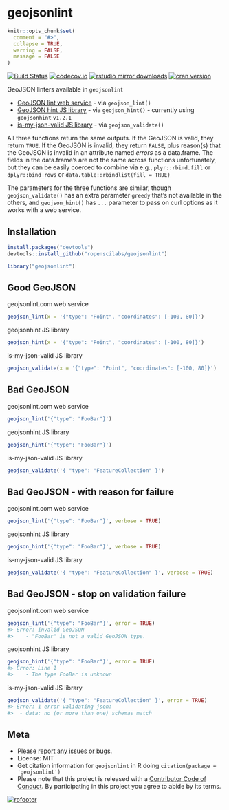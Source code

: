 geojsonlint
===========

```r
knitr::opts_chunk$set(
  comment = "#>",
  collapse = TRUE,
  warning = FALSE,
  message = FALSE
)
```

[![Build Status](https://api.travis-ci.org/ropenscilabs/geojsonlint.png)](https://travis-ci.org/ropenscilabs/geojsonlint)
[![codecov.io](https://codecov.io/github/ropenscilabs/geojsonlint/coverage.svg?branch=master)](https://codecov.io/github/ropenscilabs/geojsonlint?branch=master)
[![rstudio mirror downloads](http://cranlogs.r-pkg.org/badges/geojsonlint)](https://github.com/metacran/cranlogs.app)
[![cran version](http://www.r-pkg.org/badges/version/geojsonlint)](https://cran.r-project.org/package=geojsonlint)

GeoJSON linters available in `geojsonlint`

* [GeoJSON lint web service](http://geojsonlint.com/) - via `geojson_lint()`
* [GeoJSON hint JS library](https://www.npmjs.com/package/geojsonhint) - via `geojson_hint()` - currently using `geojsonhint` `v1.2.1`
* [is-my-json-valid JS library](https://www.npmjs.com/package/is-my-json-valid) - via `geojson_validate()`

All three functions return the same outputs. If the GeoJSON is valid, they return `TRUE`. 
If the GeoJSON is invalid, they return `FALSE`, plus reason(s) that the GeoJSON is invalid
in an attribute named _errors_ as a data.frame. The fields in the data.frame's are not 
the same across functions unfortunately, but they can be easily coerced to combine via
e.g., `plyr::rbind.fill` or `dplyr::bind_rows` or `data.table::rbindlist(fill = TRUE)`

The parameters for the three functions are similar, though `geojson_validate()` has an 
extra parameter `greedy` that's not available in the others, and `geojson_hint()` has
`...` parameter to pass on curl options as it works with a web service.

## Installation

```r
install.packages("devtools")
devtools::install_github("ropenscilabs/geojsonlint")
```

```r
library("geojsonlint")
```

## Good GeoJSON

geojsonlint.com web service

```r
geojson_lint(x = '{"type": "Point", "coordinates": [-100, 80]}')
```

geojsonhint JS library

```r
geojson_hint(x = '{"type": "Point", "coordinates": [-100, 80]}')
```

is-my-json-valid JS library

```r
geojson_validate(x = '{"type": "Point", "coordinates": [-100, 80]}')
```

## Bad GeoJSON

geojsonlint.com web service

```r
geojson_lint('{"type": "FooBar"}')
```

geojsonhint JS library

```r
geojson_hint('{"type": "FooBar"}')
```

is-my-json-valid JS library

```r
geojson_validate('{ "type": "FeatureCollection" }')
```

## Bad GeoJSON - with reason for failure

geojsonlint.com web service

```r
geojson_lint('{"type": "FooBar"}', verbose = TRUE)
```

geojsonhint JS library

```r
geojson_hint('{"type": "FooBar"}', verbose = TRUE)
```

is-my-json-valid JS library

```r
geojson_validate('{ "type": "FeatureCollection" }', verbose = TRUE)
```

## Bad GeoJSON - stop on validation failure

geojsonlint.com web service

```r
geojson_lint('{"type": "FooBar"}', error = TRUE)
#> Error: invalid GeoJSON 
#>    - "FooBar" is not a valid GeoJSON type.
```

geojsonhint JS library

```r
geojson_hint('{"type": "FooBar"}', error = TRUE)
#> Error: Line 1
#>    - The type FooBar is unknown
```

is-my-json-valid JS library

```r
geojson_validate('{ "type": "FeatureCollection" }', error = TRUE)
#> Error: 1 error validating json:
#> 	- data: no (or more than one) schemas match
```

## Meta

* Please [report any issues or bugs](https://github.com/ropenscilabs/geojsonlint/issues).
* License: MIT
* Get citation information for `geojsonlint` in R doing `citation(package = 'geojsonlint')`
* Please note that this project is released with a [Contributor Code of Conduct](CONDUCT.md). By participating in this project you agree to abide by its terms.

[![rofooter](http://ropensci.org/public_images/github_footer.png)](http://ropensci.org)
